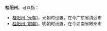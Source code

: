 '''桂阳州'''，可以指：
*[[桂阳州_(元朝)|桂阳州 (元朝)]]，元朝时设置，在今广东省清远市
*[[桂阳州_(明朝)|桂阳州 (明朝)]]，明朝时设置，在今湖南省郴州市

{{Disambig|G|Cat=三字中国州名消歧义}}